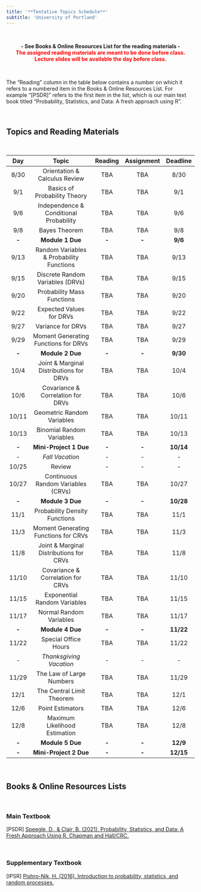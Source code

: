 ```yaml
---
title: '**Tentative Topics Schedule**'
subtitle: 'University of Portland'
---
```


<br>

<center>**- See Books & Online Resources List for the reading materials -**</center>
<center><span style="color:red">**The assigned reading materials are meant to be done before class.**</span></center>
<center><span style="color:red">**Lecture slides will be available the day before class.**</span></center>

<br>

The "Reading" column in the table below contains a number on which it refers to a numbered item in the Books & Online Resources List. For example "[PSDR]" refers to the first item in the list, which is our main text book titled "Probability, Statistics, and Data: A fresh approach using R". 

<br>

## **Topics and Reading Materials**

<br>

| **Day** |                 **Topic**                 | **Reading** | **Assignment** | **Deadline** |
|:-------:|:-----------------------------------------:|:-----------:|:--------------:|:------------:|
|   8/30  |       Orientation \& Calculus Review      |     TBA     |       TBA      |     8/30     |
|   9/1   |        Basics of Probability Theory       |     TBA     |       TBA      |      9/1     |
|   9/6   |  Independence \& Conditional Probability  |     TBA     |       TBA      |      9/6     |
|   9/8   |               Bayes Theorem               |     TBA     |       TBA      |      9/8     |
|  **-**  |              **Module 1 Due**             |    **-**    |      **-**     |    **9/6**   |
|   9/13  | Random Variables \& Probability Functions |     TBA     |       TBA      |     9/13     |
|   9/15  |      Discrete Random Variables (DRVs)     |     TBA     |       TBA      |     9/15     |
|   9/20  |         Probability Mass Functions        |     TBA     |       TBA      |     9/20     |
|   9/22  |          Expected Values for DRVs         |     TBA     |       TBA      |     9/22     |
|   9/27  |             Variance for DRVs             |     TBA     |       TBA      |     9/27     |
|   9/29  |    Moment Generating Functions for DRVs   |     TBA     |       TBA      |     9/29     |
|  **-**  |              **Module 2 Due**             |    **-**    |      **-**     |   **9/30**   |
|   10/4  |  Joint \& Marginal Distributions for DRVs |     TBA     |       TBA      |     10/4     |
|   10/6  |     Covariance \& Correlation for DRVs    |     TBA     |       TBA      |     10/6     |
|  10/11  |         Geometric Random Variables        |     TBA     |       TBA      |     10/11    |
|  10/13  |         Binomial Random Variables         |     TBA     |       TBA      |     10/13    |
|  **-**  |           **Mini-Project 1 Due**          |    **-**    |      **-**     |   **10/14**  |
|   _-_   |              _Fall Vacation_              |     _-_     |       _-_      |      _-_     |
|  10/25  |                   Review                  |      -      |        -       |       -      |
|  10/27  |     Continuous Random Variables (CRVs)    |     TBA     |       TBA      |     10/27    |
|  **-**  |              **Module 3 Due**             |    **-**    |      **-**     |   **10/28**  |
|   11/1  |       Probability Density Functions       |     TBA     |       TBA      |     11/1     |
|   11/3  |    Moment Generating Functions for CRVs   |     TBA     |       TBA      |     11/3     |
|   11/8  |  Joint \& Marginal Distributions for CRVs |     TBA     |       TBA      |     11/8     |
|  11/10  |     Covariance \& Correlation for CRVs    |     TBA     |       TBA      |     11/10    |
|  11/15  |        Exponential Random Variables       |     TBA     |       TBA      |     11/15    |
|  11/17  |          Normal Random Variables          |     TBA     |       TBA      |     11/17    |
|  **-**  |              **Module 4 Due**             |    **-**    |      **-**     |   **11/22**  |
|  11/22  |            Special Office Hours           |     TBA     |       TBA      |     11/22    |
|   _-_   |          _Thanksgiving Vacation_          |     _-_     |       _-_      |      _-_     |
|  11/29  |          The Law of Large Numbers         |     TBA     |       TBA      |     11/29    |
|   12/1  |         The Central Limit Theorem         |     TBA     |       TBA      |     12/1     |
|   12/6  |              Point Estimators             |     TBA     |       TBA      |     12/6     |
|   12/8  |       Maximum Likelihood Estimation       |     TBA     |       TBA      |     12/8     |
|  **-**  |              **Module 5 Due**             |    **-**    |      **-**     |   **12/9**   |
|  **-**  |           **Mini-Project 2 Due**          |    **-**    |      **-**     |   **12/15**  |

<br>

## **Books & Online Resources Lists**

<br>

### Main Textbook

[PSDR]   [Speegle, D., & Clair, B. (2021). Probability, Statistics, and Data: A Fresh Approach Using R. Chapman and Hall/CRC.](https://mathstat.slu.edu/~speegle/_book/){target="_blank"}

<br>

### Supplementary Textbook

[IPSR]   [Pishro-Nik, H. (2016). Introduction to probability, statistics, and random processes.](https://www.probabilitycourse.com/){target="_blank"}

<br>